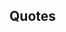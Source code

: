 ==Quotes==
{{Ship/Quotes
|Introduction = マル戦計画で生まれた丁型海防艦、その二番艦第四号海防艦でっすー。そうね～ぇ、よつ……って呼んでくれていいよぉ？　ていとく、よろしくねぇ！
|Introduction/En = I'm the 2nd ship of the Type-D coastal defense ships that were created under the Maru-Sen Plan, Kaiboukan No.4. Yeah, you can call me "Yotsu" instead. Admiral, happy to work with you.
|Introduction/Note = The Maru-Sen Plan was a planned expansion to the navy started in April 1943.

|Library = マル戦計画で生まれた、丁型海防艦、その二番艦、第四号海防艦です。ちっちゃいけれど、ものすごく頑張りました！横須賀の防備や、マリアナや、小笠原。敵の潜水艦だって、負けません。最後は一斉は、松にもらった命頑張りました。
|Library/En = I'm the 2nd ship of the Type-D coastal defense ships that were created under the Maru-Sen Plan, Kaiboukan No.4. I may be tiny but I did my very best defending Yokosuka, Mariana and Ogasawara! Enemy submarines stand no chance. I worked hard right to the end with this life Matsu saved.
|Library/Note = 

|Secretary 1 = は〜い、よつ、呼んだ？ 
|Secretary 1/En = Yeees, did you call? 
|Secretary 1/Note = 

|Secretary 2 = よつにお仕事？ヤルヤル！ 
|Secretary 2/En = You have a job for me? You got it! 
|Secretary 2/Note = 

|Secretary 3 = 松の姉御、お疲れさまです。肩こってないですか？よつ、肩もみ上手なんですよ。えぇ？提督もこってるの？じゃあ、提督は、今度もんであげますね。
|Secretary 3/En = Big sis Matsu, good work. Are you feeling a bit stiff? I'm good at giving back rubs. Eh? Admiral, you're feeling stiff too? Alright, then I'll rub your back next
|Secretary 3/Note = 

|Idle = はぁ、松の姉御、よつ、羊羹とお茶持ってきますね。提督もいる？あ、そうか。じゃあ、よつのと、半ぶつです！ 
|Idle/En = Ah, big sis Matsu, I'll go get some youkan and tea. The Admiral's here too? Oh well. Then we'll just split it between us! 
|Idle/Note = 

|Secretary Married = 
|Secretary Married/En = 
|Secretary Married/Note = 

|Wedding = 
|Wedding/En = 
|Wedding/Note = 

|Looking At Scores = 情報ですね。お待ち下さい。 
|Looking At Scores/En = You want information? Please wait. 
|Looking At Scores/Note = 

|Joining A Fleet = 丁型海防艦、よつ、出撃します。 
|Joining A Fleet/En = Type-D coastal defense ship, Yotsu, sortieing. 
|Joining A Fleet/Note = 

|Equipment 1 =  積みますね。
|Equipment 1/En = I'll equip this. 
|Equipment 1/Note = 

|Equipment 2 = うむ、うむ。 
|Equipment 2/En = I see, I see. 
|Equipment 2/Note = 

|Equipment 3 = なんとかなった。 
|Equipment 3/En = I managed somehow. 
|Equipment 3/Note = 

|Supply = は〜い、ありがとう。 
|Supply/En = Yees, thank you. 
|Supply/Note = 

|Docking Minor = ちょ〜こっと修理です。 
|Docking Minor/En = I'm going for a quick repair. 
|Docking Minor/Note = 

|Docking Major = ものすご〜く修理しないと。
|Docking Major/En = I need some biiiiig repairs. 
|Docking Major/Note = 

|Docking Complete = 
|Docking Complete/En = 
|Docking Complete/Note = 

|Construction = は〜い、できました。
|Construction/En = Yees, it's done. 
|Construction/Note = 

|Returning From Sortie = なんとか戻ってこれました。 
|Returning From Sortie/En = We managed to make it back. 
|Returning From Sortie/Note = 

|Starting A Sortie = 横須賀鎮守府警備海防艦、第四号海防艦、元気です！ 
|Starting A Sortie/En = Yokosuka Naval Base Picket Coastal Defense Ship, Kaiboukan No.4, feeling great!
|Starting A Sortie/Note = 

|Battle Start = 大変、敵だ！敵です！ 
|Battle Start/En = Oh no, it's the enemy! Enemy sighted! 
|Battle Start/Note = 

|Attack = こちくんな〜！ 
|Attack/En = Stay awaaaaay! 
|Attack/Note = 

|Night Battle = 
|Night Battle/En = 
|Night Battle/Note = 

|Night Attack = 
|Night Attack/En = 
|Night Attack/Note = 

|MVP = 
|MVP/En = 
|MVP/Note = 

|Minor Damage 1 = わあぁ！
|Minor Damage 1/En = Whoaa! 
|Minor Damage 1/Note = 

|Minor Damage 2 = いたい、いたい！ 
|Minor Damage 2/En = Ow, that hurts! 
|Minor Damage 2/Note = 

|Major Damage = がははぁ、くらった。うひゃぁ〜、港に戻らないと… 
|Major Damage/En = Argggh, that did it. Aaah, I have to get back to port... 
|Major Damage/Note = 

|Sunk = うっそ…よつ…ここで終わり…？うそだ…姉御ぉ〜… 
|Sunk/En = No way... is this... the end for me... It can't be... Big siiiis... 
|Sunk/Note = 
}}<!--
===Hourly Notifications===
{{Ship/Hourly|migrated=true|Form=Kai
|00JP = 
|00EN = 
|00Note = 
|01JP = 
|01EN = 
|01Note = 
|02JP = 
|02EN = 
|02Note = 
|03JP = 
|03EN = 
|03Note = 
|04JP = 
|04EN = 
|04Note = 
|05JP = 
|05EN = 
|05Note = 
|06JP = 
|06EN = 
|06Note = 
|07JP = 
|07EN = 
|07Note = 
|08JP = 
|08EN = 
|08Note = 
|09JP = 
|09EN = 
|09Note = 
|10JP = 
|10EN = 
|10Note = 
|11JP = 
|11EN = 
|11Note = 
|12JP = 
|12EN = 
|12Note = 
|13JP = 
|13EN = 
|13Note = 
|14JP = 
|14EN = 
|14Note = 
|15JP = 
|15EN = 
|15Note = 
|16JP = 
|16EN = 
|16Note = 
|17JP = 
|17EN = 
|17Note = 
|18JP = 
|18EN = 
|18Note = 
|19JP = 
|19EN = 
|19Note = 
|20JP = 
|20EN = 
|20Note = 
|21JP = 
|21EN = 
|21Note = 
|22JP = 
|22EN = 
|22Note = 
|23JP = 
|23EN = 
|23Note = 
}}
===Seasonal Quotes===
{{Ship/SeasonalQuotes}}
-->